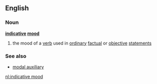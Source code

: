 ==English==
===Noun===
{{wikipediapar|grammatical mood}}
'''[[indicative]] [[mood]]'''
#{{grammar}} the mood of a [[verb]] used in [[ordinary]] [[factual]] or [[objective]] [[statement]]s
===See also===
*[[modal auxiliary]]

[[nl:indicative mood]]